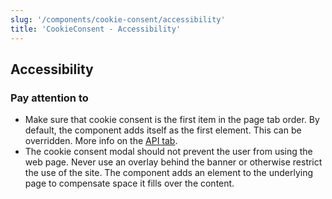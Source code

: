 ```yaml
---
slug: '/components/cookie-consent/accessibility'
title: 'CookieConsent - Accessibility'
---
```




## Accessibility

### Pay attention to

- Make sure that cookie consent is the first item in the page tab order. By default, the component adds itself as the first element. This can be overridden. More info on the [API tab](/components/cookie-consent/api).
- The cookie consent modal should not prevent the user from using the web page. Never use an overlay behind the banner or otherwise restrict the use of the site. The component adds an element to the underlying page to compensate space it fills over the content.

